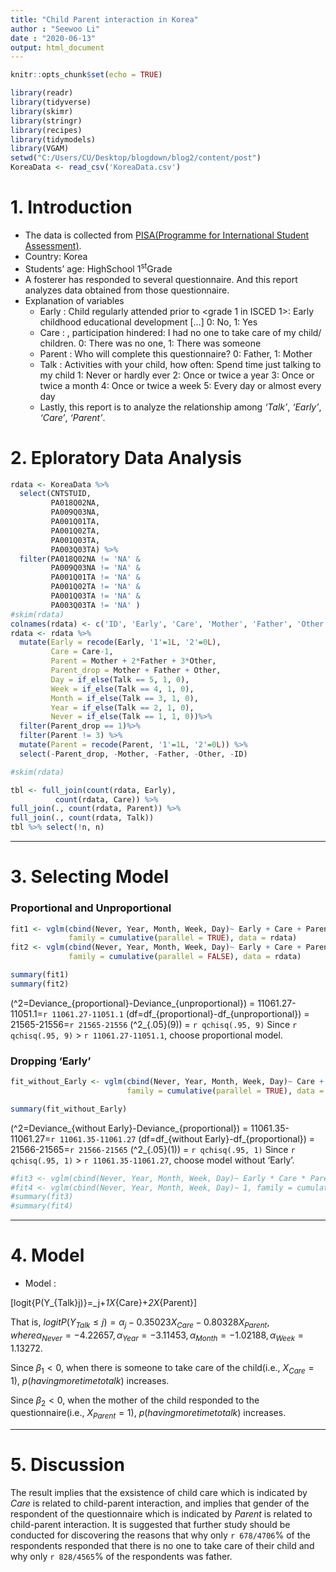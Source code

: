 ```yaml
---
title: "Child Parent interaction in Korea"
author : "Seewoo Li"
date : "2020-06-13"
output: html_document
---
```


```r
knitr::opts_chunk$set(echo = TRUE)
```

```r
library(readr)
library(tidyverse)
library(skimr)
library(stringr)
library(recipes)
library(tidymodels)
library(VGAM)
setwd("C:/Users/CU/Desktop/blogdown/blog2/content/post")
KoreaData <- read_csv('KoreaData.csv')
```
# 1. Introduction
* The data is collected from [PISA(Programme for International Student Assessment)](https://www.oecd.org/pisa/data/2018database/).
* Country: Korea 
* Students' age: HighSchool 1^st^Grade
* A fosterer has responded to several questionnaire. And this report analyzes data obtained from those questionnaire.
* Explanation of variables
  + Early : Child regularly attended prior to <grade 1 in ISCED 1>: Early childhood educational development [...]
  0: No, 1: Yes
  + Care : <the last academic year>, participation hindered: I had no one to take care of my child/ children.
  0: There was no one, 1: There was someone
  + Parent : Who will complete this questionnaire?
  0: Father, 1: Mother
  + Talk : Activities with your child, how often: Spend time just talking to my child
  1: Never or hardly ever
  2: Once or twice a year
  3: Once or twice a month
  4: Once or twice a week
  5: Every day or almost every day
  + Lastly, this report is to analyze the relationship among _'Talk'_, _'Early'_, _'Care'_, _'Parent'_.

# 2. Eploratory Data Analysis
```r
rdata <- KoreaData %>%
  select(CNTSTUID,
         PA018Q02NA,
         PA009Q03NA,
         PA001Q01TA,
         PA001Q02TA,
         PA001Q03TA,
         PA003Q03TA) %>%
  filter(PA018Q02NA != 'NA' &
         PA009Q03NA != 'NA' &
         PA001Q01TA != 'NA' &
         PA001Q02TA != 'NA' &
         PA001Q03TA != 'NA' &
         PA003Q03TA != 'NA' )
#skim(rdata)
colnames(rdata) <- c('ID', 'Early', 'Care', 'Mother', 'Father', 'Other', 'Talk')
rdata <- rdata %>% 
  mutate(Early = recode(Early, '1'=1L, '2'=0L),
         Care = Care-1,
         Parent = Mother + 2*Father + 3*Other,
         Parent_drop = Mother + Father + Other,
         Day = if_else(Talk == 5, 1, 0),
         Week = if_else(Talk == 4, 1, 0),
         Month = if_else(Talk == 3, 1, 0),
         Year = if_else(Talk == 2, 1, 0),
         Never = if_else(Talk == 1, 1, 0))%>%
  filter(Parent_drop == 1)%>%
  filter(Parent != 3) %>%
  mutate(Parent = recode(Parent, '1'=1L, '2'=0L)) %>%
  select(-Parent_drop, -Mother, -Father, -Other, -ID)
```
```r
#skim(rdata)
```
```r
tbl <- full_join(count(rdata, Early),
          count(rdata, Care)) %>%
full_join(., count(rdata, Parent)) %>%
full_join(., count(rdata, Talk))
tbl %>% select(!n, n)
```

***
# 3. Selecting Model
### Proportional and Unproportional
```r
fit1 <- vglm(cbind(Never, Year, Month, Week, Day)~ Early + Care + Parent, 
             family = cumulative(parallel = TRUE), data = rdata)
fit2 <- vglm(cbind(Never, Year, Month, Week, Day)~ Early + Care + Parent, 
             family = cumulative(parallel = FALSE), data = rdata)
```
```r
summary(fit1)
summary(fit2)
```
 \(\Delta\chi^2=Deviance_{proportional}-Deviance_{unproportional}\) = 11061.27-11051.1=`r 11061.27-11051.1`
 \(df=df_{proportional}-df_{unproportional}\) = 21565-21556=`r 21565-21556`
 \(\chi^2_{.05}(9)\) = `r qchisq(.95, 9)`
 Since `r qchisq(.95, 9)` > `r 11061.27-11051.1`, choose proportional model.

### Dropping 'Early'
```r
fit_without_Early <- vglm(cbind(Never, Year, Month, Week, Day)~ Care + Parent,
                          family = cumulative(parallel = TRUE), data = rdata)
```
```r
summary(fit_without_Early)
```
 \(\Delta\chi^2=Deviance_{without Early}-Deviance_{proportional}\) = 11061.35-11061.27=`r 11061.35-11061.27`
 \(df=df_{without Early}-df_{proportional}\) = 21566-21565=`r 21566-21565`
 \(\chi^2_{.05}(1)\) = `r qchisq(.95, 1)`
 Since `r qchisq(.95, 1)` > `r 11061.35-11061.27`, choose model without 'Early'.
```r
#fit3 <- vglm(cbind(Never, Year, Month, Week, Day)~ Early * Care * Parent, family = cumulative(parallel = F), data = rdata)
#fit4 <- vglm(cbind(Never, Year, Month, Week, Day)~ 1, family = cumulative(parallel = FALSE), data = rdata)
#summary(fit3)
#summary(fit4)
```
*** 
# 4. Model
* Model : 

\[logit{P(Y_{Talk}\le j)}=\alpha_j+\beta_1X_{Care}+\beta_2X_{Parent}\]
 
That is,
 $logit{P(Y_{Talk}\le j)}=\alpha_j-0.35023X_{Care}-0.80328X_{Parent},$
 $where  \alpha_{Never}= -4.22657, \alpha_{Year}= -3.11453, \alpha_{Month}= -1.02188, \alpha_{Week}= 1.13272 .$

Since $\beta_1<0$, when there is someone to take care of the child(i.e., $X_{Care}=1$), 
$p(having more time to talk)$ increases.

Since $\beta_2<0$, when the mother of the child responded to the questionnaire(i.e., $X_{Parent}=1$), 
$p(having more time to talk)$ increases.

***
# 5. Discussion
The result implies that the exsistence of child care which is indicated by _Care_ is related to child-parent interaction, and implies that gender of the respondent of the questionnaire which is indicated by _Parent_ is related to child-parent interaction. It is suggested that further study should be conducted for discovering the reasons that why only `r 678/4706`% of the respondents responded that there is no one to take care of their child and why only `r 828/4565`% of the respondents was father.





